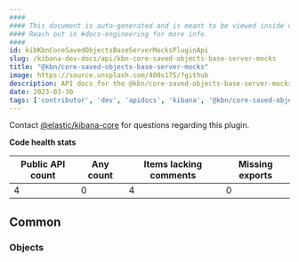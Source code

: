 ```yaml
---
####
#### This document is auto-generated and is meant to be viewed inside our experimental, new docs system.
#### Reach out in #docs-engineering for more info.
####
id: kibKbnCoreSavedObjectsBaseServerMocksPluginApi
slug: /kibana-dev-docs/api/kbn-core-saved-objects-base-server-mocks
title: "@kbn/core-saved-objects-base-server-mocks"
image: https://source.unsplash.com/400x175/?github
description: API docs for the @kbn/core-saved-objects-base-server-mocks plugin
date: 2023-03-30
tags: ['contributor', 'dev', 'apidocs', 'kibana', '@kbn/core-saved-objects-base-server-mocks']
---
```




Contact [@elastic/kibana-core](https://github.com/orgs/elastic/teams/kibana-core) for questions regarding this plugin.

**Code health stats**

| Public API count  | Any count | Items lacking comments | Missing exports |
|-------------------|-----------|------------------------|-----------------|
| 4 | 0 | 4 | 0 |

## Common

### Objects
<DocDefinitionList data={kbnCoreSavedObjectsBaseServerMocksObj.common.objects}/>

